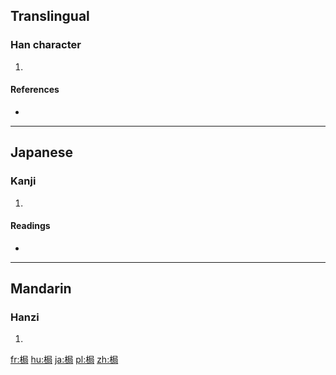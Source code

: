 ==Translingual==

===Han character===
{{Han char|rn=75|rad=木|as=07|sn=11|four=4792<sub>7</sub>|canj=木尸尸口 (DSSR)}}

# {{defn|Han|sort=木07}}

====References====
* {{Han ref|kx=0530.180|dkj=14879|dj=0919.020|hdz=21222.010|uh=68AE|ud=26798|bh=D5B6|bd=54710}}

----

==Japanese==

===Kanji===
{{ja-kanji|grade=|rs=木07}}

# {{defn|lang=ja|sort=木07}}

====Readings====
* {{ja-readings|on=[[きく]] (kiku), [[こく]] (koku), [[きょく]] (kyoku)|kun=[[ぜん]] (zen)}}

----

==Mandarin==

===Hanzi===
{{cmn-hanzi|pin=[[jú]] ([[ju2]]), [[tí]] ([[ti2]])|wg=chü<sup>2</sup>, t'i<sup>2</sup>}}

# {{defn|lang=cmn|sort=木07}}

[[fr:梮]]
[[hu:梮]]
[[ja:梮]]
[[pl:梮]]
[[zh:梮]]